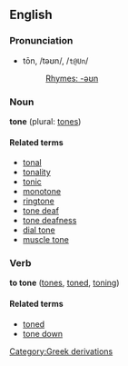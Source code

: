 ==English==
===Pronunciation===
*tōn, /təʊn/, /<tt>t@Un</tt>/
*:[[Rhymes:English:-əʊn|Rhymes: -əʊn]]

===Noun===
'''tone''' (plural: [[tones]])

====Related terms====
*[[tonal]]
*[[tonality]]
*[[tonic]]
*[[monotone]]
*[[ringtone]]
*[[tone deaf]]
*[[tone deafness]]
*[[dial tone]]
*[[muscle tone]]

===Verb===
'''to tone''' ([[tones]], [[toned]], [[toning]])

====Related terms====
*[[toned]]
*[[tone down]]

[[Category:Greek derivations]]